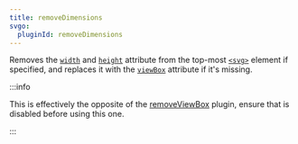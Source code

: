 ```yaml
---
title: removeDimensions
svgo:
  pluginId: removeDimensions
---
```


Removes the [`width`](https://developer.mozilla.org/en-US/docs/Web/SVG/Attribute/width) and [`height`](https://developer.mozilla.org/en-US/docs/Web/SVG/Attribute/height) attribute from the top-most [`<svg>`](https://developer.mozilla.org/en-US/docs/Web/SVG/Element/svg) element if specified, and replaces it with the [`viewBox`](https://developer.mozilla.org/en-US/docs/Web/SVG/Attribute/viewBox) attribute if it's missing.

:::info

This is effectively the opposite of the [removeViewBox](/docs/plugins/removeViewBox/) plugin, ensure that is disabled before using this one.

:::
